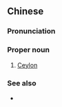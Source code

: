 {{also|锡兰}}
==Chinese==
{{zh-forms|s=锡兰}}

===Pronunciation===
{{zh-pron
|m=錫lán
|c=sek3 laan4
|cat=pn
}}

===Proper noun===
{{zh-proper noun}}

# [[Ceylon]] {{gloss|old name for Sri Lanka}}

===See also===
* {{zh-l|斯里蘭卡}}